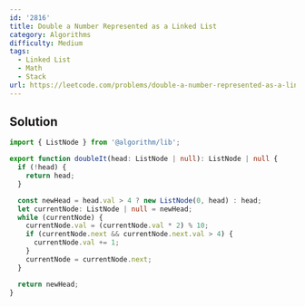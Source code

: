 ```yaml
---
id: '2816'
title: Double a Number Represented as a Linked List
category: Algorithms
difficulty: Medium
tags:
  - Linked List
  - Math
  - Stack
url: https://leetcode.com/problems/double-a-number-represented-as-a-linked-list
---
```


## Solution

```typescript filename="solution.ts" copy
import { ListNode } from '@algorithm/lib';

export function doubleIt(head: ListNode | null): ListNode | null {
  if (!head) {
    return head;
  }

  const newHead = head.val > 4 ? new ListNode(0, head) : head;
  let currentNode: ListNode | null = newHead;
  while (currentNode) {
    currentNode.val = (currentNode.val * 2) % 10;
    if (currentNode.next && currentNode.next.val > 4) {
      currentNode.val += 1;
    }
    currentNode = currentNode.next;
  }

  return newHead;
}
```
